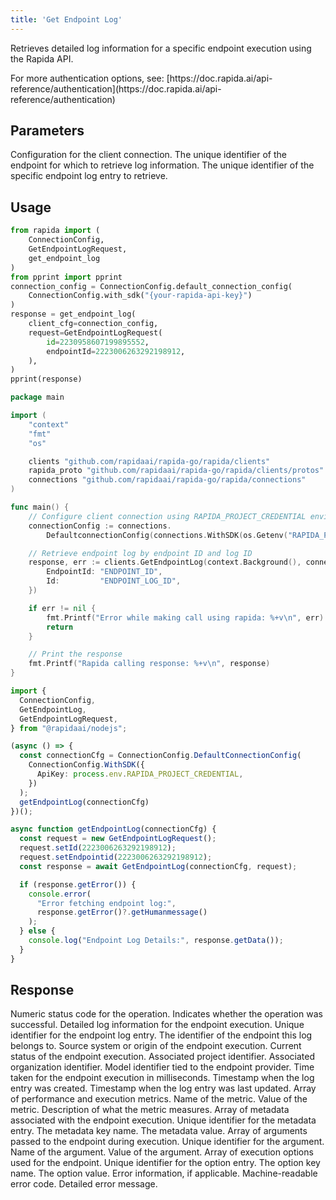 ```yaml
---
title: 'Get Endpoint Log'
---
```


Retrieves detailed log information for a specific endpoint execution using the Rapida API.

<Info>
For more authentication options, see: [https://doc.rapida.ai/api-reference/authentication](https://doc.rapida.ai/api-reference/authentication)
</Info>

## Parameters

<ParamField body="connectionConfig" type="ConnectionConfig" required>
Configuration for the client connection.
</ParamField>

<ParamField body="request" type="GetEndpointLogRequest" required>
<Expandable>
<ParamField body="endpointId" type="uint64" required>
The unique identifier of the endpoint for which to retrieve log information.
</ParamField>
<ParamField body="id" type="uint64" required>
The unique identifier of the specific endpoint log entry to retrieve.
</ParamField>
</Expandable>
</ParamField>

## Usage

<CodeGroup>

```python Python
from rapida import (
    ConnectionConfig,
    GetEndpointLogRequest,
    get_endpoint_log
)
from pprint import pprint
connection_config = ConnectionConfig.default_connection_config(
    ConnectionConfig.with_sdk("{your-rapida-api-key}")
)
response = get_endpoint_log(
    client_cfg=connection_config,
    request=GetEndpointLogRequest(
        id=2230958607199895552,
        endpointId=2223006263292198912,
    ),
)
pprint(response)
```

```go Go
package main

import (
	"context"
	"fmt"
	"os"

	clients "github.com/rapidaai/rapida-go/rapida/clients"
	rapida_proto "github.com/rapidaai/rapida-go/rapida/clients/protos"
	connections "github.com/rapidaai/rapida-go/rapida/connections"
)

func main() {
	// Configure client connection using RAPIDA_PROJECT_CREDENTIAL environment variable
	connectionConfig := connections.
		DefaultconnectionConfig(connections.WithSDK(os.Getenv("RAPIDA_PROJECT_CREDENTIAL"))).WithLocal()

	// Retrieve endpoint log by endpoint ID and log ID
	response, err := clients.GetEndpointLog(context.Background(), connectionConfig, &rapida_proto.GetEndpointLogRequest{
		EndpointId: "ENDPOINT_ID",
		Id:         "ENDPOINT_LOG_ID",
	})

	if err != nil {
		fmt.Printf("Error while making call using rapida: %+v\n", err)
		return
	}

	// Print the response
	fmt.Printf("Rapida calling response: %+v\n", response)
}
```

```typescript NodeJs
import {
  ConnectionConfig,
  GetEndpointLog,
  GetEndpointLogRequest,
} from "@rapidaai/nodejs";

(async () => {
  const connectionCfg = ConnectionConfig.DefaultConnectionConfig(
    ConnectionConfig.WithSDK({
      ApiKey: process.env.RAPIDA_PROJECT_CREDENTIAL,
    })
  );
  getEndpointLog(connectionCfg)
})();

async function getEndpointLog(connectionCfg) {
  const request = new GetEndpointLogRequest();
  request.setId(2223006263292198912);
  request.setEndpointid(2223006263292198912);
  const response = await GetEndpointLog(connectionCfg, request);

  if (response.getError()) {
    console.error(
      "Error fetching endpoint log:",
      response.getError()?.getHumanmessage()
    );
  } else {
    console.log("Endpoint Log Details:", response.getData());
  }
}
```

</CodeGroup>

## Response

<ParamField body="code" type="int32">
Numeric status code for the operation.
</ParamField>

<ParamField body="success" type="boolean">
Indicates whether the operation was successful.
</ParamField>

<ParamField body="data" type="EndpointLog">
Detailed log information for the endpoint execution.
<Expandable>
<ParamField body="id" type="uint64">
Unique identifier for the endpoint log entry.
</ParamField>
<ParamField body="endpointId" type="uint64">
The identifier of the endpoint this log belongs to.
</ParamField>
<ParamField body="source" type="string">
Source system or origin of the endpoint execution.
</ParamField>
<ParamField body="status" type="string">
Current status of the endpoint execution.
</ParamField>
<ParamField body="projectId" type="uint64">
Associated project identifier.
</ParamField>
<ParamField body="organizationId" type="uint64">
Associated organization identifier.
</ParamField>
<ParamField body="endpointProviderModelId" type="uint64">
Model identifier tied to the endpoint provider.
</ParamField>
<ParamField body="timeTaken" type="uint64">
Time taken for the endpoint execution in milliseconds.
</ParamField>
<ParamField body="createdDate" type="timestamp">
Timestamp when the log entry was created.
</ParamField>
<ParamField body="updatedDate" type="timestamp">
Timestamp when the log entry was last updated.
</ParamField>
<ParamField body="metrics" type="Metric[]">
Array of performance and execution metrics.
<Expandable>
<ParamField body="name" type="string">
Name of the metric.
</ParamField>
<ParamField body="value" type="string">
Value of the metric.
</ParamField>
<ParamField body="description" type="string">
Description of what the metric measures.
</ParamField>
</Expandable>
</ParamField>
<ParamField body="metadata" type="Metadata[]">
Array of metadata associated with the endpoint execution.
<Expandable>
<ParamField body="id" type="uint64">
Unique identifier for the metadata entry.
</ParamField>
<ParamField body="key" type="string">
The metadata key name.
</ParamField>
<ParamField body="value" type="string">
The metadata value.
</ParamField>
</Expandable>
</ParamField>
<ParamField body="arguments" type="Argument[]">
Array of arguments passed to the endpoint during execution.
<Expandable>
<ParamField body="id" type="uint64">
Unique identifier for the argument.
</ParamField>
<ParamField body="name" type="string">
Name of the argument.
</ParamField>
<ParamField body="value" type="string">
Value of the argument.
</ParamField>
</Expandable>
</ParamField>
<ParamField body="options" type="Metadata[]">
Array of execution options used for the endpoint.
<Expandable>
<ParamField body="id" type="uint64">
Unique identifier for the option entry.
</ParamField>
<ParamField body="key" type="string">
The option key name.
</ParamField>
<ParamField body="value" type="string">
The option value.
</ParamField>
</Expandable>
</ParamField>
</Expandable>
</ParamField>

<ParamField body="error" type="object">
Error information, if applicable.
<Expandable>
<ResponseField name="errorCode" type="string">
Machine-readable error code.
</ResponseField>
<ResponseField name="errorMessage" type="string">
Detailed error message.
</ResponseField>
</Expandable>
</ParamField>